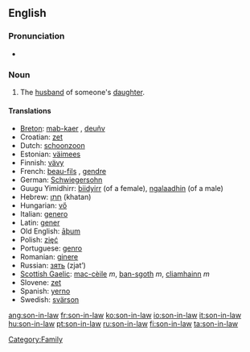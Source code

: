 ==English==

===Pronunciation===
*{{audio|en-us-son-in-law.ogg|Audio (US)}}

===Noun===
{{en-noun|sg=[[son]]-[[in-law]]|pl=sons-in-law}}

# The [[husband]] of someone's [[daughter]].

====Translations====
{{top}}
*[[Breton]]: [[mab-kaer]] {{m}}, [[deuñv]] {{m}}
*Croatian: [[zet]]
*Dutch: [[schoonzoon]] {{m}}
*Estonian: [[väimees]]
*Finnish: [[vävy]]
*French: [[beau-fils]] {{m}}, [[gendre]] {{m}}
*German: [[Schwiegersohn]] {{m}}
*Guugu Yimidhirr: [[biidyirr]] (of a female), [[ngalaadhin]] (of a male)
*Hebrew: [[חתן|חָתָן]] (khatan) {{m}}
*Hungarian: [[vő]] {{mid}}
*Italian: [[genero]] {{m}}
*Latin: [[gener]] {{m}}
*Old English: [[aþum|āþum]] {{m}}
*Polish: [[zięć]] {{m}}
*Portuguese: [[genro]] {{m}}
*Romanian: [[ginere]] {{m}}
*Russian: [[зять]] (zjat’) {{m}}
*[[Scottish Gaelic]]: [[mac-cèile]] ''m'', [[ban-sgoth]] ''m'', [[cliamhainn]] ''m''
*Slovene: [[zet]] {{m}}
*Spanish: [[yerno]] {{m}}
*Swedish: [[svärson]] {{c}}
{{bottom}}

[[Category:Family]]

[[ang:son-in-law]]
[[fr:son-in-law]]
[[ko:son-in-law]]
[[io:son-in-law]]
[[it:son-in-law]]
[[hu:son-in-law]]
[[pt:son-in-law]]
[[ru:son-in-law]]
[[fi:son-in-law]]
[[ta:son-in-law]]